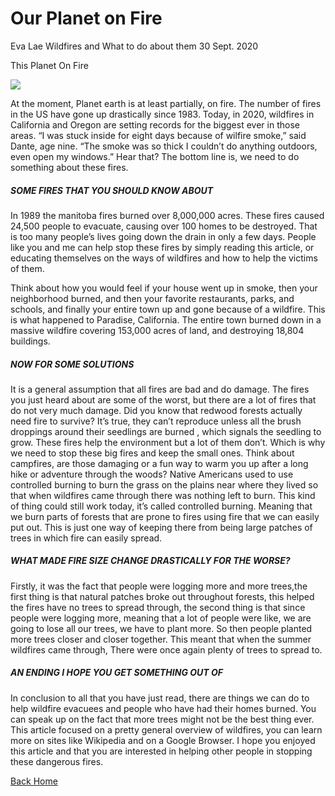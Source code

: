 # Our Planet on Fire

Eva Lae
Wildfires and What to do about them
30 Sept. 2020

This Planet On Fire

<img src="../images/California_on_fire_ESA.jpg" />

At the moment, Planet earth is at least partially, on fire. The number of fires in the US have gone up drastically since 1983. Today, in 2020, wildfires in California and Oregon are setting records for the biggest ever in those areas. “I was stuck inside for eight days because of wilfire smoke,” said Dante, age nine. “The smoke was so thick I couldn’t do anything outdoors, even open my windows.” Hear that? The bottom line is, we need to do something about these fires.

##### SOME FIRES THAT YOU SHOULD KNOW ABOUT

In 1989 the manitoba fires burned over 8,000,000 acres. These fires caused 24,500 people to evacuate, causing over 100 homes to be destroyed. That is too many people’s lives going down the drain in only a few days. People like you and me can help stop these fires by simply reading this article, or educating themselves on the ways of wildfires and how to help the victims of them.

Think about how you would feel if your house went up in smoke, then your neighborhood burned, and then your favorite restaurants, parks, and schools, and finally your entire town up and gone because of a wildfire. This is what happened to Paradise, California. The entire town burned down in a massive wildfire covering 153,000 acres of land, and destroying 18,804 buildings.

##### NOW FOR SOME SOLUTIONS

It is a general assumption that all fires are bad and do damage. The fires you just heard about are some of the worst, but there are a lot of fires that do not very much damage. Did you know that redwood forests actually need fire to survive? It’s true, they can’t reproduce unless all the brush droppings around their seedlings are burned , which signals the seedling to grow. These fires help the environment but a lot of them don’t. Which is why we need to stop these big fires and keep the small ones. Think about campfires, are those damaging or a fun way to warm you up after a long hike or adventure through the woods? Native Americans used to use controlled burning to burn the grass on the plains near where they lived so that when wildfires came through there was nothing left to burn. This kind of thing could still work today, it’s called controlled burning. Meaning that we burn parts of forests that are prone to fires using fire that we can easily put out. This is just one way of keeping there from being large patches of trees in which fire can easily spread.

##### WHAT MADE FIRE SIZE CHANGE DRASTICALLY FOR THE WORSE?

Firstly, it was the fact that people were logging more and more trees,the first thing is that natural patches broke out throughout forests, this helped the fires have no trees to spread through, the second thing is that since people were logging more, meaning that a lot of people were like, we are going to lose all our trees, we have to plant more. So then people planted more trees closer and closer together. This meant that when the summer wildfires came through, There were once again plenty of trees to spread to.

##### AN ENDING I HOPE YOU GET SOMETHING OUT OF

In conclusion to all that you have just read, there are things we can do to help wildfire evacuees and people who have had their homes burned. You can speak up on the fact that more trees might not be the best thing ever. This article focused on a pretty general overview of wildfires, you can learn more on sites like Wikipedia and on a Google Browser. I hope you enjoyed this article and that you are interested in helping other people in stopping these dangerous fires.

[Back Home](/)
